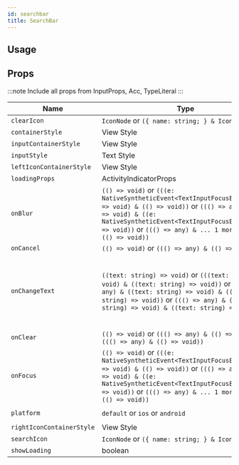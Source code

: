 ```yaml
---
id: searchbar
title: SearchBar
---
```



## Usage

<Usage />

## Props

:::note
Include all props from InputProps, Acc, TypeLiteral
:::

<div class='table-responsive'>

| Name                      | Type                                                                                                                                                                                                                                                  | Default              | Description                                                                                                               |
| ------------------------- | ----------------------------------------------------------------------------------------------------------------------------------------------------------------------------------------------------------------------------------------------------- | -------------------- | ------------------------------------------------------------------------------------------------------------------------- |
| `clearIcon`               | `IconNode` or `({ name: string; } & IconNode)`                                                                                                                                                                                                        |                      |                                                                                                                           |
| `containerStyle`          | View Style                                                                                                                                                                                                                                            |                      |                                                                                                                           |
| `inputContainerStyle`     | View Style                                                                                                                                                                                                                                            |                      |                                                                                                                           |
| `inputStyle`              | Text Style                                                                                                                                                                                                                                            |                      |                                                                                                                           |
| `leftIconContainerStyle`  | View Style                                                                                                                                                                                                                                            |                      |                                                                                                                           |
| `loadingProps`            | ActivityIndicatorProps                                                                                                                                                                                                                                |                      |                                                                                                                           |
| `onBlur`                  | `(() => void)` or `(((e: NativeSyntheticEvent<TextInputFocusEventData>) => void) & (() => void))` or `((() => any) & (() => void) & ((e: NativeSyntheticEvent<TextInputFocusEventData>) => void))` or `((() => any) & ... 1 more ... & (() => void))` |                      | Callback that is called when the text input is blurred                                                                    |
| `onCancel`                | `(() => void)` or `((() => any) & (() => void))`                                                                                                                                                                                                      |                      |                                                                                                                           |
| `onChangeText`            | `((text: string) => void)` or `(((text: string) => void) & ((text: string) => void))` or `((() => any) & ((text: string) => void) & ((text: string) => void))` or `((() => any) & ((text: string) => void) & ((text: string) => void))`               |                      | Callback that is called when the text input's text changes.Changed text is passed as an argument to the callback handler. |
| `onClear`                 | `(() => void)` or `((() => any) & (() => void))` or `((() => any) & (() => void))`                                                                                                                                                                    |                      |                                                                                                                           |
| `onFocus`                 | `(() => void)` or `(((e: NativeSyntheticEvent<TextInputFocusEventData>) => void) & (() => void))` or `((() => any) & (() => void) & ((e: NativeSyntheticEvent<TextInputFocusEventData>) => void))` or `((() => any) & ... 1 more ... & (() => void))` |                      | Callback that is called when the text input is focused                                                                    |
| `platform`                | `default` or `ios` or `android`                                                                                                                                                                                                                       | `'default' as const` |                                                                                                                           |
| `rightIconContainerStyle` | View Style                                                                                                                                                                                                                                            |                      |                                                                                                                           |
| `searchIcon`              | `IconNode` or `({ name: string; } & IconNode)`                                                                                                                                                                                                        |                      |                                                                                                                           |
| `showLoading`             | boolean                                                                                                                                                                                                                                               |                      |                                                                                                                           |

</div>
